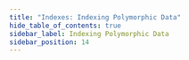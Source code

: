```yaml
---
title: "Indexes: Indexing Polymorphic Data"
hide_table_of_contents: true
sidebar_label: Indexing Polymorphic Data
sidebar_position: 14
---
```





<LanguageSwitcher supportedLanguages={supportedLanguages} />

<LanguageContent language="csharp">
   <IndexingPolymorphicDataCsharp />
</LanguageContent>

<LanguageContent language="java">
   <IndexingPolymorphicDataJava />
</LanguageContent>

<LanguageContent language="nodejs">
   <IndexingPolymorphicDataNodejs />
</LanguageContent>


<!---
### Indexes
- [Indexing Basics](../indexes/indexing-basics)
- [Indexing Related Documents](../indexes/indexing-related-documents)
- [Indexing Spatial Data](../indexes/indexing-spatial-data)
- [Indexing Hierarchical Data](../indexes/indexing-hierarchical-data)

### Querying
- [Basics](../indexes/querying/basics)


-->